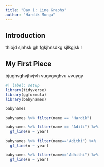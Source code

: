 ```yaml
---
title: "Day 1: Line Graphs"
author: "Hardik Monga"
---
```


## Introduction

thiojd sjnhsk gh fgkjhnsdkg sjlkgjsk r

## My First Piece

bjughvghvjhvjvh vugvgvghvu vvuygy

```r
#| label: setup
library(tidyverse)
library(ggformula)
library(babynames)

```

```r
babynames
```

```r
babynames %>% filter(name == "Hardik")
```

```r
babynames %>% filter(name == "Aditi") %>% 
  gf_line(n ~ year)
```

```r
babynames %>% filter(name=="Adithi") %>% 
  gf_line(n ~ year)
```

```r
babynames %>% filter(name=="Adhithi") %>% 
  gf_line(n ~ year)
```
